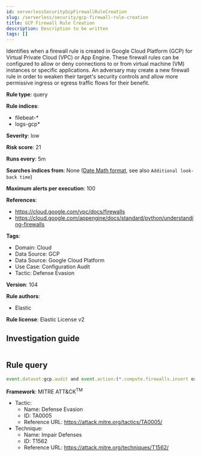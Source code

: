 ```yaml
---
id: serverlessSecurityGcpFirewallRuleCreation
slug: /serverless/security/gcp-firewall-rule-creation
title: GCP Firewall Rule Creation
description: Description to be written
tags: []
---
```


<div id="gcp-firewall-rule-creation"></div>

Identifies when a firewall rule is created in Google Cloud Platform (GCP) for Virtual Private Cloud (VPC) or App Engine. These firewall rules can be configured to allow or deny connections to or from virtual machine (VM) instances or specific applications. An adversary may create a new firewall rule in order to weaken their target's security controls and allow more permissive ingress or egress traffic flows for their benefit.

**Rule type**: query

**Rule indices**: 

* filebeat-*
* logs-gcp*

**Severity**: low

**Risk score**: 21

**Runs every**: 5m

**Searches indices from**: None ([Date Math format](((ref))/common-options.html#date-math), see also <DocLink id="serverlessSecurityRulesUiCreate" section="set-the-rules-schedule">`Additional look-back time`</DocLink>)

**Maximum alerts per execution**: 100

**References**: 

* https://cloud.google.com/vpc/docs/firewalls
* https://cloud.google.com/appengine/docs/standard/python/understanding-firewalls

**Tags**: 

* Domain: Cloud
* Data Source: GCP
* Data Source: Google Cloud Platform
* Use Case: Configuration Audit
* Tactic: Defense Evasion

**Version**: 104

**Rule authors**: 

* Elastic

**Rule license**: Elastic License v2

## Investigation guide

```markdown

```

## Rule query

```js
event.dataset:gcp.audit and event.action:(*.compute.firewalls.insert or google.appengine.*.Firewall.Create*Rule)

```

**Framework**: MITRE ATT&CK<sup>TM</sup>

* Tactic:
    * Name: Defense Evasion
    * ID: TA0005
    * Reference URL: https://attack.mitre.org/tactics/TA0005/
* Technique:
    * Name: Impair Defenses
    * ID: T1562
    * Reference URL: https://attack.mitre.org/techniques/T1562/

